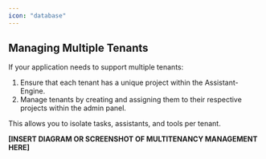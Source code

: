 ```yaml
---
icon: "database"
---
```


## **Managing Multiple Tenants**

If your application needs to support multiple tenants:

1. Ensure that each tenant has a unique project within the Assistant-Engine.
2. Manage tenants by creating and assigning them to their respective projects within the admin panel.

This allows you to isolate tasks, assistants, and tools per tenant.

**[INSERT DIAGRAM OR SCREENSHOT OF MULTITENANCY MANAGEMENT HERE]**

